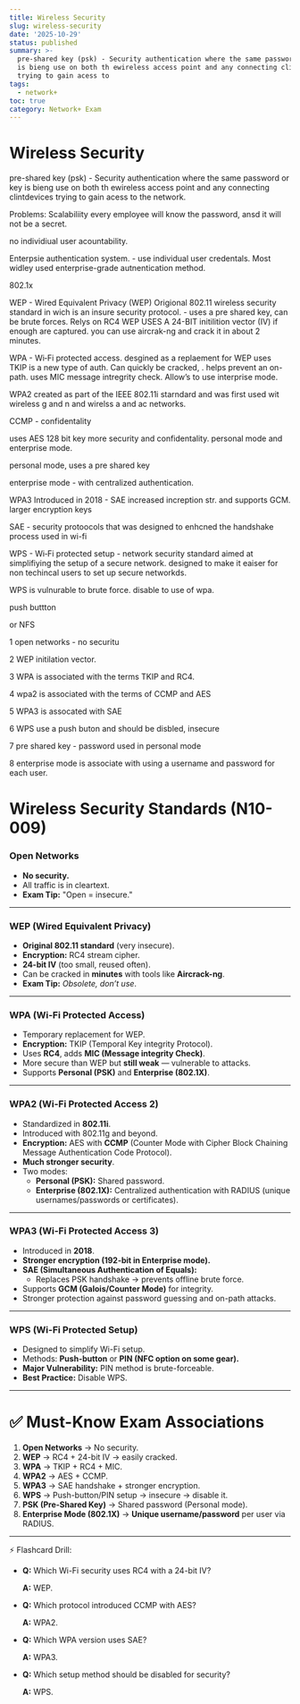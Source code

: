 ```yaml
---
title: Wireless Security
slug: wireless-security
date: '2025-10-29'
status: published
summary: >-
  pre-shared key (psk) - Security authentication where the same password or key
  is bieng use on both th ewireless access point and any connecting clintdevices
  trying to gain acess to
tags:
  - network+
toc: true
category: Network+ Exam
---
```


# Wireless Security

pre-shared key (psk) - Security authentication where the same password or key is bieng use on both th ewireless access point and any connecting clintdevices trying to gain acess to the network. 

Problems: Scalabiliity every employee will know the password, ansd it will not be a secret. 

no individiual user acountability. 

Enterpsie authentication system.  - use individual user credentals. Most widley used enterprise-grade autnentication method.  

802.1x 

WEP - Wired Equivalent Privacy (WEP) Origional 802.11 wireless security standard in wich is an insure security protocol.  - uses a pre shared key, can be brute forces. Relys on RC4 WEP USES A 24-BIT initilition vector (IV) if enough are captured. you can use aircrak-ng and crack it in about 2 minutes. 

WPA - Wi‑Fi protected access. desgined as a replaement for WEP uses TKIP is a new type of auth. Can quickly be cracked, . helps prevent an on-path. uses MIC message intregrity check. Allow’s to use interprise mode. 

WPA2 created as part of the IEEE 802.11i starndard and was first used wit wireless g and n and wirelss a and ac networks. 

CCMP - confidentality 

uses AES 128 bit key more security and confidentality. personal mode and enterprise mode. 

personal mode, uses a pre shared key 

enterprise mode - with centralized authentication. 

WPA3 Introduced in 2018 - SAE increased increption str. and supports GCM. larger encryption keys 

SAE - security protoocols that was designed to enhcned the handshake process used in wi-fi 

WPS - Wi‑Fi protected setup - network security standard aimed at simplifiying the setup of a secure network. designed to make it eaiser for non techincal users to set up secure networkds. 

WPS is vulnurable to brute force. disable to use of wpa. 

push buttton 

or NFS 

1 open networks - no securitu 

2 WEP initilation vector. 

3 WPA is associated with the terms TKIP and RC4. 

4 wpa2 is associated with the terms of CCMP and AES 

5 WPA3 is assocated with SAE 

6 WPS use a push buton and should be disbled, insecure 

7 pre shared key - password used in personal mode 

8 enterprise mode is associate with using a username and password for each user. 

# Wireless Security Standards (N10-009)

### **Open Networks**

- **No security.**
- All traffic is in cleartext.
- **Exam Tip:** "Open = insecure."

---

### **WEP (Wired Equivalent Privacy)**

- **Original 802.11 standard** (very insecure).
- **Encryption:** RC4 stream cipher.
- **24-bit IV** (too small, reused often).
- Can be cracked in **minutes** with tools like **Aircrack-ng**.
- **Exam Tip:** *Obsolete, don’t use*.

---

### **WPA (Wi-Fi Protected Access)**

- Temporary replacement for WEP.
- **Encryption:** TKIP (Temporal Key integrity Protocol).
- Uses **RC4**, adds **MIC (Message integrity Check)**.
- More secure than WEP but **still weak** — vulnerable to attacks.
- Supports **Personal (PSK)** and **Enterprise (802.1X)**.

---

### **WPA2 (Wi-Fi Protected Access 2)**

- Standardized in **802.11i**.
- Introduced with 802.11g and beyond.
- **Encryption:** AES with **CCMP** (Counter Mode with Cipher Block Chaining Message Authentication Code Protocol).
- **Much stronger security**.
- Two modes:
    - **Personal (PSK):** Shared password.
    - **Enterprise (802.1X):** Centralized authentication with RADIUS (unique usernames/passwords or certificates).

---

### **WPA3 (Wi-Fi Protected Access 3)**

- Introduced in **2018**.
- **Stronger encryption (192-bit in Enterprise mode).**
- **SAE (Simultaneous Authentication of Equals):**
    - Replaces PSK handshake → prevents offline brute force.
- Supports **GCM (Galois/Counter Mode)** for integrity.
- Stronger protection against password guessing and on-path attacks.

---

### **WPS (Wi-Fi Protected Setup)**

- Designed to simplify Wi-Fi setup.
- Methods: **Push-button** or **PIN (NFC option on some gear).**
- **Major Vulnerability:** PIN method is brute-forceable.
- **Best Practice:** Disable WPS.

---

# ✅ Must-Know Exam Associations

1. **Open Networks** → No security.
2. **WEP** → RC4 + 24-bit IV → easily cracked.
3. **WPA** → TKIP + RC4 + MIC.
4. **WPA2** → AES + CCMP.
5. **WPA3** → SAE handshake + stronger encryption.
6. **WPS** → Push-button/PIN setup → insecure → disable it.
7. **PSK (Pre-Shared Key)** → Shared password (Personal mode).
8. **Enterprise Mode (802.1X)** → **Unique username/password** per user via RADIUS.

---

⚡ Flashcard Drill:

- **Q:** Which Wi-Fi security uses RC4 with a 24-bit IV?
    
    **A:** WEP.
    
- **Q:** Which protocol introduced CCMP with AES?
    
    **A:** WPA2.
    
- **Q:** Which WPA version uses SAE?
    
    **A:** WPA3.
    
- **Q:** Which setup method should be disabled for security?
    
    **A:** WPS.
